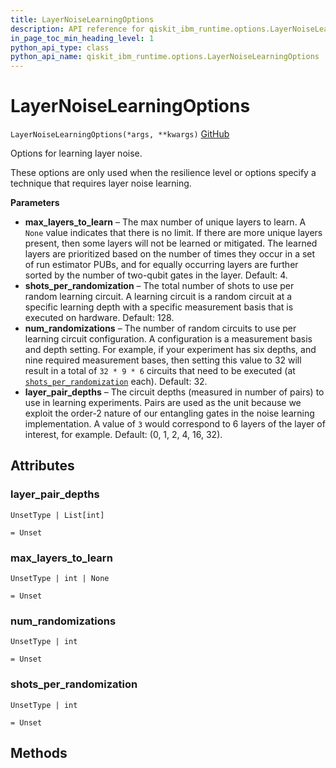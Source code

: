 ```yaml
---
title: LayerNoiseLearningOptions
description: API reference for qiskit_ibm_runtime.options.LayerNoiseLearningOptions
in_page_toc_min_heading_level: 1
python_api_type: class
python_api_name: qiskit_ibm_runtime.options.LayerNoiseLearningOptions
---
```


# LayerNoiseLearningOptions

<span id="qiskit_ibm_runtime.options.LayerNoiseLearningOptions" />

`LayerNoiseLearningOptions(*args, **kwargs)` [GitHub](https://github.com/Qiskit/qiskit-ibm-runtime/tree/main/qiskit_ibm_runtime/options/layer_noise_learning_options.py#L28-L75 "view source code")

Options for learning layer noise.

<Admonition title="Note" type="note">
  These options are only used when the resilience level or options specify a technique that requires layer noise learning.
</Admonition>

**Parameters**

*   **max\_layers\_to\_learn** – The max number of unique layers to learn. A `None` value indicates that there is no limit. If there are more unique layers present, then some layers will not be learned or mitigated. The learned layers are prioritized based on the number of times they occur in a set of run estimator PUBs, and for equally occurring layers are further sorted by the number of two-qubit gates in the layer. Default: 4.
*   **shots\_per\_randomization** – The total number of shots to use per random learning circuit. A learning circuit is a random circuit at a specific learning depth with a specific measurement basis that is executed on hardware. Default: 128.
*   **num\_randomizations** – The number of random circuits to use per learning circuit configuration. A configuration is a measurement basis and depth setting. For example, if your experiment has six depths, and nine required measurement bases, then setting this value to 32 will result in a total of `32 * 9 * 6` circuits that need to be executed (at [`shots_per_randomization`](#qiskit_ibm_runtime.options.LayerNoiseLearningOptions.shots_per_randomization "qiskit_ibm_runtime.options.LayerNoiseLearningOptions.shots_per_randomization") each). Default: 32.
*   **layer\_pair\_depths** – The circuit depths (measured in number of pairs) to use in learning experiments. Pairs are used as the unit because we exploit the order-2 nature of our entangling gates in the noise learning implementation. A value of `3` would correspond to 6 layers of the layer of interest, for example. Default: (0, 1, 2, 4, 16, 32).

## Attributes

<span id="qiskit_ibm_runtime.options.LayerNoiseLearningOptions.layer_pair_depths" />

### layer\_pair\_depths

`UnsetType | List[int]`

`= Unset`

<span id="qiskit_ibm_runtime.options.LayerNoiseLearningOptions.max_layers_to_learn" />

### max\_layers\_to\_learn

`UnsetType | int | None`

`= Unset`

<span id="qiskit_ibm_runtime.options.LayerNoiseLearningOptions.num_randomizations" />

### num\_randomizations

`UnsetType | int`

`= Unset`

<span id="qiskit_ibm_runtime.options.LayerNoiseLearningOptions.shots_per_randomization" />

### shots\_per\_randomization

`UnsetType | int`

`= Unset`

## Methods

